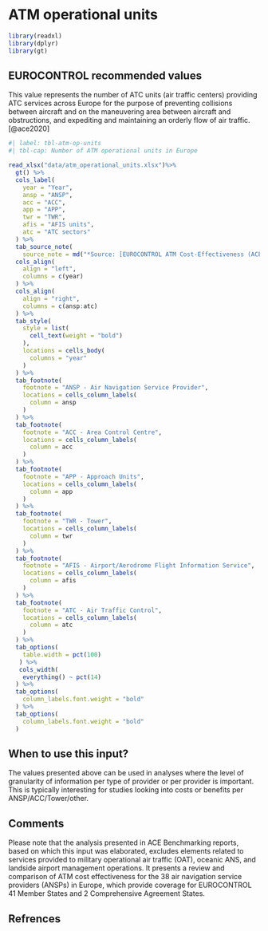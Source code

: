 # ATM operational units {#sec-atm-operational-units}

```r
library(readxl)
library(dplyr)
library(gt)
```

## EUROCONTROL recommended values

This value represents the number of ATC units (air traffic centers) providing 
ATC services across Europe for the purpose of preventing collisions between 
aircraft and on the maneuvering area between aircraft and obstructions, and 
expediting and maintaining an orderly flow of air traffic.[@ace2020]

```r
#| label: tbl-atm-op-units
#| tbl-cap: Number of ATM operational units in Europe

read_xlsx("data/atm_operational_units.xlsx")%>% 
  gt() %>% 
  cols_label(
    year = "Year",
    ansp = "ANSP",
    acc = "ACC",
    app = "APP",
    twr = "TWR",
    afis = "AFIS units",
    atc = "ATC sectors"
  ) %>% 
  tab_source_note(
    source_note = md("*Source: [EUROCONTROL ATM Cost-Effectiveness (ACE) Benchmarking Reports](https://www.eurocontrol.int/ACE/ACE-Home.html)*")) %>% 
  cols_align(
    align = "left",
    columns = c(year)
  ) %>% 
  cols_align(
    align = "right",
    columns = c(ansp:atc)
  ) %>% 
  tab_style(
    style = list(
      cell_text(weight = "bold")
    ),
    locations = cells_body(
      columns = "year"
    )
  ) %>% 
  tab_footnote(
    footnote = "ANSP - Air Navigation Service Provider",
    locations = cells_column_labels(
      column = ansp
    )
  ) %>% 
  tab_footnote(
    footnote = "ACC - Area Control Centre",
    locations = cells_column_labels(
      column = acc
    )
  ) %>% 
  tab_footnote(
    footnote = "APP - Approach Units",
    locations = cells_column_labels(
      column = app
    )
  ) %>% 
  tab_footnote(
    footnote = "TWR - Tower",
    locations = cells_column_labels(
      column = twr
    )
  ) %>% 
  tab_footnote(
    footnote = "AFIS - Airport/Aerodrome Flight Information Service",
    locations = cells_column_labels(
      column = afis
    )
  ) %>% 
  tab_footnote(
    footnote = "ATC - Air Traffic Control",
    locations = cells_column_labels(
      column = atc
    )
  ) %>% 
  tab_options(
    table.width = pct(100)
   ) %>% 
   cols_width(
    everything() ~ pct(14)
  ) %>% 
  tab_options(
    column_labels.font.weight = "bold"
  ) %>% 
  tab_options(
    column_labels.font.weight = "bold"
  )
```

## When to use this input?

The values presented above can be used in analyses where the level of granularity
of information per type of provider or per provider is important. This is typically 
interesting for studies looking into costs or benefits per ANSP/ACC/Tower/other.

## Comments

Please note that the analysis presented in ACE Benchmarking reports, based on
which this input was elaborated, excludes elements related to services provided
to military operational air traffic (OAT), oceanic ANS, and landside airport 
management operations. It presents a review and comparison of ATM cost effectiveness
for the 38 air navigation service providers (ANSPs) in Europe, which provide 
coverage for EUROCONTROL 41 Member States and 2 Comprehensive Agreement States.

## Refrences
